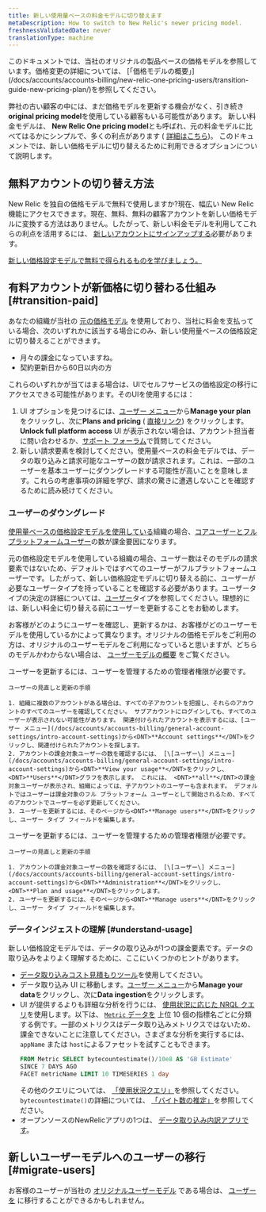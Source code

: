 ```yaml
---
title: 新しい使用量ベースの料金モデルに切り替えます
metaDescription: How to switch to New Relic's newer pricing model.
freshnessValidatedDate: never
translationType: machine
---
```


<Callout variant="important">
  このドキュメントでは、当社のオリジナルの製品ベースの価格モデルを参照しています。価格変更の詳細については、 [「価格モデルの概要」](/docs/accounts/accounts-billing/new-relic-one-pricing-users/transition-guide-new-pricing-plan/)を参照してください。
</Callout>

弊社の古い顧客の中には、まだ価格モデルを更新する機会がなく、引き続き<DNT>**original pricing model**</DNT>を使用している顧客もいる可能性があります。 新しい料金モデルは、 <DNT>**New Relic One pricing model**</DNT>とも呼ばれ、元の料金モデルに比べてはるかにシンプルで、多くの利点があります ( [詳細はこちら](/docs/accounts/accounts-billing/new-relic-one-pricing-billing/new-relic-one-pricing-billing))。 このドキュメントでは、新しい価格モデルに切り替えるために利用できるオプションについて説明します。

## 無料アカウントの切り替え方法

New Relic を独自の価格モデルで無料で使用しますか?現在、幅広い New Relic 機能にアクセスできます。現在、無料、無料の顧客アカウントを新しい価格モデルに変換する方法はありません。したがって、新しい料金モデルを利用してこれらの利点を活用するには、 [新しいアカウントにサインアップする](https://newrelic.com/signup)必要があります。

[新しい価格設定モデルで無料で得られるものを学びましょう。](/docs/accounts/accounts-billing/new-relic-one-pricing-billing/new-relic-one-pricing-billing/#free)

## 有料アカウントが新価格に切り替わる仕組み [#transition-paid]

あなたの組織が当社の [元の価格モデル](/docs/accounts/original-accounts-billing/original-product-based-pricing/overview-user-models) を使用しており、当社に料金を支払っている場合、次のいずれかに該当する場合にのみ、新しい使用量ベースの価格設定に切り替えることができます。

* 月々の課金になっていますね。
* 契約更新日から60日以内の方

これらのいずれかが当てはまる場合は、UIでセルフサービスの価格設定の移行にアクセスできる可能性があります。そのUIを使用するには：

1. UI オプションを見つけるには、[ユーザー メニュー](/docs/accounts/accounts-billing/general-account-settings/intro-account-settings)から<DNT>**Manage your plan**</DNT>をクリックし、次に<DNT>**Plans and pricing**</DNT> ( [直接リンク](https://one.newrelic.com/launcher/nr1-core.settings?pane=eyJhY2NvdW50SWQiOjI0NDEyODYsIm5lcmRsZXRJZCI6ImNvbW1lcmNlLW5lcmRsZXRzLm5yLXNob3AtZW50cnkiLCJwYXRoIjoiL3BsYW5zLWFuZC1wcmljaW5nIiwibWlncmF0aW9uRWxpZ2libGUiOnRydWUsImFjY291bnROYW1lIjoiU3RyYWRvcyBMYWJzIn0=&platform%5BaccountId%5D=)) をクリックします。 <DNT>**Unlock full platform access**</DNT> UI が表示されない場合は、アカウント担当者に問い合わせるか、[サポート フォーラム](https://discuss.newrelic.com/)で質問してください。
2. 新しい請求要素を検討してください。使用量ベースの料金モデルでは、データの取り込みと請求可能なユーザーの数が請求されます。これは、一部のユーザーを基本ユーザーにダウングレードする可能性が高いことを意味します。これらの考慮事項の詳細を学び、請求の驚きに遭遇しないことを確認するために読み続けてください。

### ユーザーのダウングレード

[使用量ベースの価格設定モデルを使用している](/docs/accounts/accounts-billing/new-relic-one-pricing-billing/new-relic-one-pricing-billing/)組織の場合、[コアユーザーとフルプラットフォームユーザー](/docs/accounts/accounts-billing/new-relic-one-user-management/user-type)の数が課金要因になります。

元の価格設定モデルを使用している組織の場合、ユーザー数はそのモデルの請求要素ではないため、デフォルトではすべてのユーザーがフルプラットフォームユーザーです。したがって、新しい価格設定モデルに切り替える前に、ユーザーが必要なユーザータイプを持っていることを確認する必要があります。ユーザータイプの決定の詳細については、[ユーザー](/docs/accounts/accounts-billing/new-relic-one-user-management/user-type)タイプを参照してください。理想的には、新しい料金に切り替える前にユーザーを更新することをお勧めします。

お客様がどのようにユーザーを確認し、更新するかは、お客様がどのユーザーモデルを使用しているかによって異なります。オリジナルの価格モデルをご利用の方は、オリジナルのユーザーモデルをご利用になっていると思いますが、どちらのモデルかわからない場合は、 [ユーザーモデルの概要](/docs/accounts/original-accounts-billing/original-product-based-pricing/overview-user-models) をご覧ください。

<CollapserGroup>
  <Collapser id="original-model" title="元のユーザーモデル：ユーザーの更新">
    ユーザーを更新するには、ユーザーを管理するための管理者権限が必要です。

    ユーザーの見直しと更新の手順

    1. 組織に複数のアカウントがある場合は、すべての子アカウントを把握し、それらのアカウントのすべてのユーザーを確認してください。 サブアカウントにログインしても、すべてのユーザーが表示されない可能性があります。 関連付けられたアカウントを表示するには、[ユーザー メニュー](/docs/accounts/accounts-billing/general-account-settings/intro-account-settings)から<DNT>**Account settings**</DNT>をクリックし、関連付けられたアカウントを探します。
    2. アカウントの課金対象ユーザーの数を確認するには、 [\[ユーザー\] メニュー](/docs/accounts/accounts-billing/general-account-settings/intro-account-settings)から<DNT>**View your usage**</DNT>をクリックし、 <DNT>**Users**</DNT>グラフを表示します。 これには、 <DNT>**all**</DNT>の課金対象ユーザーが表示され、組織によっては、子アカウントのユーザーも含まれます。 デフォルトではユーザーは課金対象のフル プラットフォーム ユーザーとして開始されるため、すべてのアカウントでユーザーを必ず更新してください。
    3. ユーザーを更新するには、そのページから<DNT>**Manage users**</DNT>をクリックし、ユーザー タイプ フィールドを編集します。
  </Collapser>

  <Collapser id="new-user-model" title="新しいユーザーモデル：ユーザーの更新">
    ユーザーを更新するには、ユーザーを管理するための管理者権限が必要です。

    ユーザーの見直しと更新の手順

    1. アカウントの課金対象ユーザーの数を確認するには、 [\[ユーザー\] メニュー](/docs/accounts/accounts-billing/general-account-settings/intro-account-settings)から<DNT>**Administration**</DNT>をクリックし、 <DNT>**Plan and usage**</DNT>をクリックします。
    2. ユーザーを更新するには、そのページから<DNT>**Manage users**</DNT>をクリックし、ユーザー タイプ フィールドを編集します。
  </Collapser>
</CollapserGroup>

### データインジェストの理解 [#understand-usage]

新しい価格設定モデルでは、データの取り込みが1つの課金要素です。データの取り込みをよりよく理解するために、ここにいくつかのヒントがあります。

* [データ取り込みコスト見積もりツール](https://newrelic.com/blog/nerdlog/estimate-data-cost)を使用してください。
* データ取り込み UI に移動します。[ユーザー メニュー](/docs/accounts/accounts-billing/general-account-settings/intro-account-settings)から<DNT>**Manage your data**</DNT>をクリックし、次に<DNT>**Data ingestion**</DNT>をクリックします。
* UI が提供するよりも詳細な分析を行うには、 [使用状況に応じた NRQL クエリ](/docs/accounts/accounts-billing/new-relic-one-pricing-billing/usage-queries-alerts)を使用します。以下は、 [`Metric` データを](/docs/telemetry-data-platform/understand-data/new-relic-data-types/#dimensional-metrics) 上位 10 個の指標名ごとに分類する例です。一部のメトリクスはデータ取り込みメトリクスではないため、課金できないことに注意してください。さまざまな分析を実行するには、 `appName` または `host`によるファセットを試すこともできます。
  ```sql
  FROM Metric SELECT bytecountestimate()/10e8 AS 'GB Estimate' 
  SINCE 7 DAYS AGO 
  FACET metricName LIMIT 10 TIMESERIES 1 day
  ```
  その他のクエリについては、 [「使用状況クエリ」](/docs/accounts/accounts-billing/new-relic-one-pricing-users/usage-queries-alerts)を参照してください。 `bytecountestimate()`の詳細については、 [「バイト数の推定」](/docs/accounts/accounts-billing/new-relic-one-pricing-billing/usage-queries-alerts/#byte-count-estimate)を参照してください。
* オープンソースのNewRelicアプリの1つは、 [データ取り込み内訳アプリです](https://newrelic.com/instant-observability/account-data-ingestion/51e66f0d-153c-493c-a75c-a386c3f170ce)。

## 新しいユーザーモデルへのユーザーの移行 [#migrate-users]

お客様のユーザーが当社の [オリジナルユーザーモデル](/docs/accounts/original-accounts-billing/original-users-roles/overview-user-models) である場合は、 [ユーザーを](/docs/accounts/original-accounts-billing/original-users-roles/user-migration/) に移行することができるかもしれません。